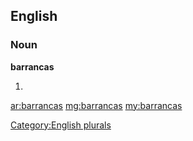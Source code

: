 ==English==

===Noun===
'''barrancas'''

# {{plural of|[[barranca]]}}

[[Category:English plurals]]

[[ar:barrancas]]
[[mg:barrancas]]
[[my:barrancas]]